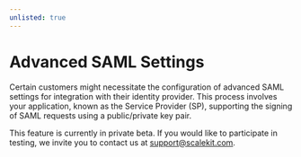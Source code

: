 ```yaml
---
unlisted: true
---
```


# Advanced SAML Settings

Certain customers might necessitate the configuration of advanced SAML settings for integration with their identity provider. This process involves your application, known as the Service Provider (SP), supporting the signing of SAML requests using a public/private key pair.

This feature is currently in private beta. If you would like to participate in testing, we invite you to contact us at [support@scalekit.com](mailto:support@scalekit.com).
